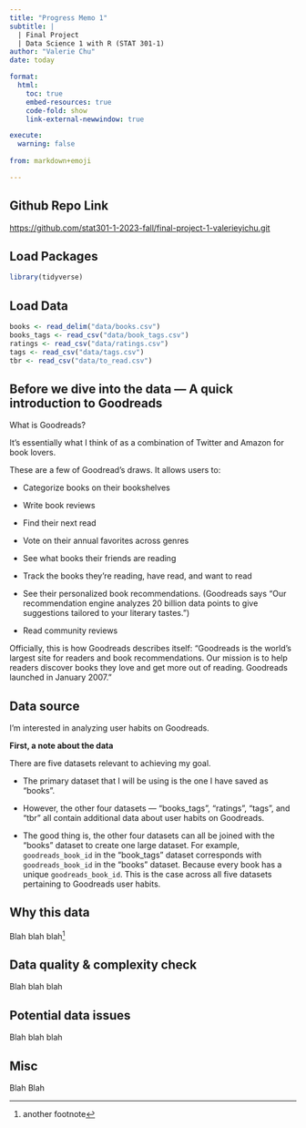 ```yaml
---
title: "Progress Memo 1"
subtitle: |
  | Final Project 
  | Data Science 1 with R (STAT 301-1)
author: "Valerie Chu"
date: today

format:
  html:
    toc: true
    embed-resources: true
    code-fold: show
    link-external-newwindow: true

execute:
  warning: false
  
from: markdown+emoji 

---
```


::: {.callout-tip icon=false}

## Github Repo Link

[https://github.com/stat301-1-2023-fall/final-project-1-valerieyichu.git](https://github.com/stat301-1-2023-fall/final-project-1-valerieyichu.git)

:::
## Load Packages

```r
library(tidyverse)
```


## Load Data

```r

books <- read_delim("data/books.csv")
books_tags <- read_csv("data/book_tags.csv")
ratings <- read_csv("data/ratings.csv")
tags <- read_csv("data/tags.csv")
tbr <- read_csv("data/to_read.csv")

```

## Before we dive into the data — A quick introduction to Goodreads

What is Goodreads? 

It's essentially what I think of as a combination of Twitter and Amazon for book lovers. 

These are a few of Goodread's draws. It allows users to:

- Categorize books on their bookshelves

- Write book reviews

- Find their next read

- Vote on their annual favorites across genres

- See what books their friends are reading

- Track the books they're reading, have read, and want to read

- See their personalized book recommendations. (Goodreads says "Our recommendation engine analyzes 20 billion data points to give suggestions tailored to your literary tastes.")

- Read community reviews

Officially, this is how Goodreads describes itself: "Goodreads is the world’s largest site for readers and book recommendations. Our mission is to help readers discover books they love and get more out of reading. Goodreads launched in January 2007."


## Data source

I'm interested in analyzing user habits on Goodreads. 



**First, a note about the data**

There are five datasets relevant to achieving my goal. 

- The primary dataset that I will be using is the one I have saved as "books". 

- However, the other four datasets — "books_tags", "ratings", "tags", and "tbr" all contain additional data about user habits on Goodreads. 

- The good thing is, the other four datasets can all be joined with the "books" dataset to create one large dataset. For example, `goodreads_book_id` in the "book_tags" dataset corresponds with `goodreads_book_id` in the "books" dataset. Because every book has a unique `goodreads_book_id`. This is the case across all five datasets pertaining to Goodreads user habits. 


## Why this data

Blah blah blah^[another footnote]

## Data quality & complexity check

Blah blah blah

## Potential data issues

Blah blah blah

## Misc

Blah Blah
